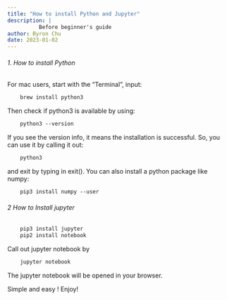 ```yaml
---
title: "How to install Python and Jupyter"
description: |
          Before beginner's guide
author: Byron Chu
date: 2023-01-02
---
```


###### 1. How to install Python

For mac users, start with the "Terminal", input:

``` default
    brew install python3
```

Then check if python3 is available by using:

``` default
    python3 --version
```

If you see the version info, it means the installation is successful. So, you can use it by calling it out:

``` default
    python3
```

and exit by typing in exit(). You can also install a python package like numpy:

``` default
    pip3 install numpy --user
```

###### 2 How to Install jupyter

``` default
    pip3 install jupyter
    pip2 install notebook
```

Call out jupyter notebook by

``` default
    jupyter notebook
```

The jupyter notebook will be opened in your browser.

Simple and easy ! Enjoy!

